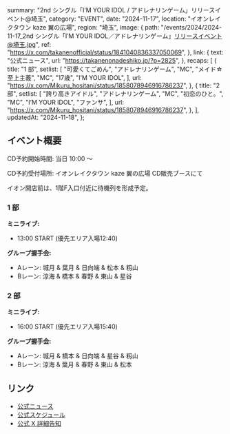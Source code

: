   summary: "2nd シングル「I’M YOUR IDOL / アドレナリンゲーム」リリースイベント@埼玉",
  category: "EVENT",
  date: "2024-11-17",
  location: "イオンレイクタウン kaze 翼の広場",
  region: "埼玉",
  image: {
    path: "/events/2024/2024-11-17_2nd シングル「I’M YOUR IDOL／アドレナリンゲーム」リリースイベント@埼玉.jpg",
    ref: "https://x.com/takanenofficial/status/1841040836337050069",
  },
  link: {
    text: "公式ニュース",
    url: "https://takanenonadeshiko.jp/?p=2825",
  },
  recaps: [
    {
      title: "1 部",
      setlist: [
        "可愛くてごめん",
        "アドレナリンゲーム",
        "MC",
        "メイド☆至上主義",
        "MC",
        "17歳",
        "I’M YOUR IDOL",
      ],
      url: "https://x.com/Mikuru_hositani/status/1858078946916786237",
    },
    {
      title: "2 部",
      setlist: [
        "誇り高きアイドル",
        "アドレナリンゲーム",
        "MC",
        "初恋のひと。",
        "MC",
        "I’M YOUR IDOL",
        "ファンサ",
      ],
      url: "https://x.com/Mikuru_hositani/status/1858078946916786237",
    },
  ],
  updatedAt: "2024-11-18",
};

## イベント概要

CD予約開始時間: 当日 10:00 〜

CD予約受付場所: イオンレイクタウン kaze 翼の広場 CD販売ブースにて

イオン開店前は、1階F入口付近に待機列を形成予定。

### 1 部

**ミニライブ:**

- 13:00 START (優先エリア入場12:40)

**グループ握手会:**

- Aレーン: 城月 & 葉月 & 日向端 & 松本 & 籾山
- Bレーン: 涼海 & 橋本 & 春野 & 東山 & 星谷

### 2 部

**ミニライブ:**

- 16:00 START (優先エリア入場15:40)

**グループ握手会:**

- Aレーン: 城月 & 橋本 & 日向端 & 星谷 & 籾山
- Bレーン: 涼海 & 葉月 & 春野 & 東山 & 松本

## リンク

- [公式ニュース](https://takanenonadeshiko.jp/?p=2825)
- [公式スケジュール](https://takanenonadeshiko.jp/?p=2591)
- [公式 X 詳細告知](https://x.com/takanenofficial/status/1855196348448116755)
